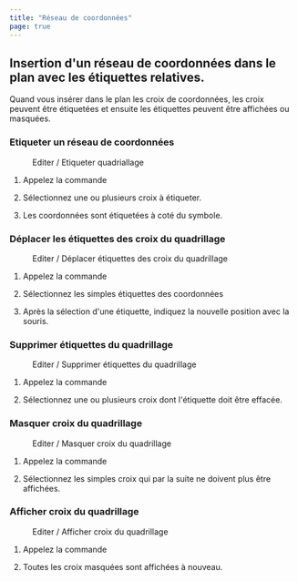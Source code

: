 ```yaml
---
title: "Réseau de coordonnées"
page: true
---
```

## Insertion d&#39;un r&#233;seau de coordonn&#233;es dans le plan avec les &#233;tiquettes relatives.
<GeoMapper>
Quand vous ins&#233;rer dans le plan les croix de coordonn&#233;es, les croix peuvent &#234;tre &#233;tiquet&#233;es et ensuite les &#233;tiquettes peuvent &#234;tre affich&#233;es ou masqu&#233;es.


### Etiqueter un r&#233;seau de coordonn&#233;es
 <Menu>Editer / Etiqueter quadriallage</Menu> 

1. Appelez la commande


2. S&#233;lectionnez une ou plusieurs croix &#224; &#233;tiqueter. 


3. Les coordonn&#233;es sont &#233;tiquet&#233;es &#224; cot&#233; du symbole.






### D&#233;placer les &#233;tiquettes des croix du quadrillage
 <Menu>Editer / Déplacer étiquettes des croix du quadrillage</Menu> 

1. Appelez la commande


2. S&#233;lectionnez les simples &#233;tiquettes des coordonn&#233;es 


3. Apr&#232;s la s&#233;lection d&#39;une &#233;tiquette, indiquez la nouvelle position avec la souris.






### Supprimer &#233;tiquettes du quadrillage
 <Menu>Editer / Supprimer étiquettes du quadrillage</Menu> 

1. Appelez la commande


2. S&#233;lectionnez une ou plusieurs croix dont l&#39;&#233;tiquette doit &#234;tre effac&#233;e. 






### Masquer croix du quadrillage
 <Menu>Editer / Masquer croix du quadrillage</Menu> 

1. Appelez la commande


2. S&#233;lectionnez les simples croix qui par la suite ne doivent plus &#234;tre affich&#233;es.






### Afficher croix du quadrillage
 <Menu>Editer / Afficher croix du quadrillage</Menu> 

1. Appelez la commande


2. Toutes les croix masqu&#233;es sont affich&#233;es &#224; nouveau.





</GeoMapper>

